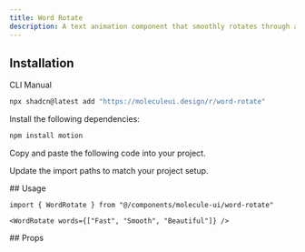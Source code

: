 ```yaml
---
title: Word Rotate
description: A text animation component that smoothly rotates through an array of words with customizable duration and motion effects.
---
```


<ComponentPreview name='word-rotate-demo'/>

## Installation

<Tabs defaultValue='cli'>

<TabsList>
  <TabsTrigger value="cli">CLI</TabsTrigger>
  <TabsTrigger value="manual">Manual</TabsTrigger>
</TabsList>

<TabsContent value='cli'>

```bash
npx shadcn@latest add "https://moleculeui.design/r/word-rotate"
```


</TabsContent>

<TabsContent value='manual'>

<Steps>

<Step>Install the following dependencies:</Step>

```bash
npm install motion
```

<Step>Copy and paste the following code into your project.</Step>

<ComponentSource
  title="components/molecule-ui/word-rotate.tsx"
  name="word-rotate"
/>

<Step>Update the import paths to match your project setup.</Step>

</Steps>

</TabsContent>

</Tabs>


<div className='mb-6'>
## Usage

```tsx
import { WordRotate } from "@/components/molecule-ui/word-rotate"
```

```tsx
<WordRotate words={["Fast", "Smooth", "Beautiful"]} />
```



</div>

<div>
## Props

<AutoTypeTable
  path="registry/molecule-ui/word-rotate.tsx"
  name="WordRotateProps"
/>

</div> 